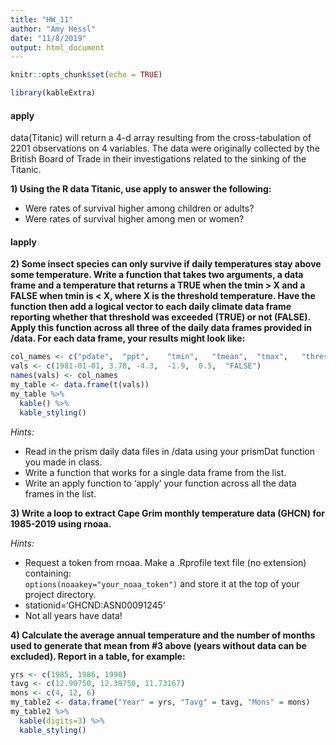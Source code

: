 ```yaml
---
title: "HW_11"
author: "Amy Hessl"
date: "11/8/2019"
output: html_document
---
```


```r
knitr::opts_chunk$set(echo = TRUE)
```

```r
library(kableExtra)
```

#### apply
data(Titanic) will return a 4-d array resulting from the cross-tabulation of 2201 observations on 4 variables.  The data were originally collected by the British Board of Trade in their investigations related to the sinking of the Titanic.

**1) Using the R data Titanic, use apply to answer the following:**  

+ Were rates of survival higher among children or adults?  
+ Were rates of survival higher among men or women?  

#### lapply
**2) Some insect species can only survive if daily temperatures stay above some temperature.  Write a function that takes two arguments, a data frame and a temperature that returns a TRUE when the tmin > X and a FALSE when tmin is < X, where X is the threshold temperature.  Have the function then add a logical vector to each daily climate data frame reporting whether that threshold was exceeded (TRUE) or not (FALSE). Apply this function across all three of the daily data frames provided in /data. For each data frame, your results might look like:**

```r
col_names <- c("pdate",  "ppt",    "tmin",   "tmean",  "tmax",   "thresh")
vals <- c(1981-01-01, 3.78, -4.3,  -1.9,  0.5,  "FALSE")
names(vals) <- col_names
my_table <- data.frame(t(vals))
my_table %>%
  kable() %>%
  kable_styling()
```

*Hints:*  

+ Read in the prism daily data files in /data using your prismDat function you made in class.    
+ Write a function that works for a single data frame from the list.  
+ Write an apply function to 'apply' your function across all the data frames in the list.  

**3) Write a loop to extract Cape Grim monthly temperature data (GHCN) for 1985-2019 using rnoaa.**

*Hints:*  

+ Request a token from rnoaa. Make a .Rprofile text file (no extension) containing:  
```options(noaakey="your_noaa_token")``` 
and store it at the top of your project directory.    
+ stationid='GHCND:ASN00091245'  
+ Not all years have data!   

**4) Calculate the average annual temperature and the number of months used to generate that mean from #3 above (years without data can be excluded).  Report in a table, for example:**
```r
yrs <- c(1985, 1986, 1990)
tavg <- c(12.90750, 12.39750, 11.73167)
mons <- c(4, 12, 6)
my_table2 <- data.frame("Year" = yrs, "Tavg" = tavg, "Mons" = mons)
my_table2 %>%
  kable(digits=3) %>%
  kable_styling()
```
